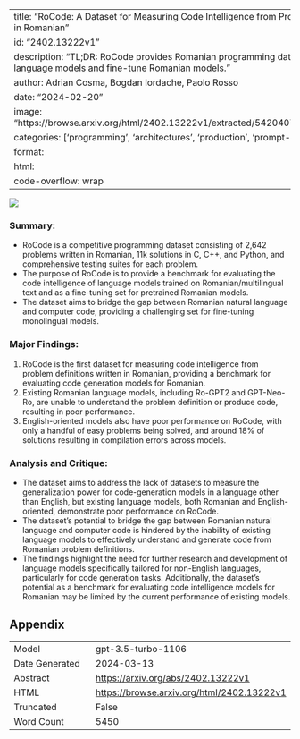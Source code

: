 
---
title: "RoCode: A Dataset for Measuring Code Intelligence from Problem Definitions in Romanian"
id: "2402.13222v1"
description: "TL;DR: RoCode provides Romanian programming dataset to evaluate language models and fine-tune Romanian models."
author: Adrian Cosma, Bogdan Iordache, Paolo Rosso
date: "2024-02-20"
image: "https://browse.arxiv.org/html/2402.13222v1/extracted/5420407/images/flag.png"
categories: ['programming', 'architectures', 'production', 'prompt-engineering']
format:
  html:
    code-overflow: wrap
---

![](https://browse.arxiv.org/html/2402.13222v1/extracted/5420407/images/flag.png)

### **Summary:**
- RoCode is a competitive programming dataset consisting of 2,642 problems written in Romanian, 11k solutions in C, C++, and Python, and comprehensive testing suites for each problem.
- The purpose of RoCode is to provide a benchmark for evaluating the code intelligence of language models trained on Romanian/multilingual text and as a fine-tuning set for pretrained Romanian models.
- The dataset aims to bridge the gap between Romanian natural language and computer code, providing a challenging set for fine-tuning monolingual models.

### **Major Findings:**
1. RoCode is the first dataset for measuring code intelligence from problem definitions written in Romanian, providing a benchmark for evaluating code generation models for Romanian.
2. Existing Romanian language models, including Ro-GPT2 and GPT-Neo-Ro, are unable to understand the problem definition or produce code, resulting in poor performance.
3. English-oriented models also have poor performance on RoCode, with only a handful of easy problems being solved, and around 18% of solutions resulting in compilation errors across models.

### **Analysis and Critique:**
- The dataset aims to address the lack of datasets to measure the generalization power for code-generation models in a language other than English, but existing language models, both Romanian and English-oriented, demonstrate poor performance on RoCode.
- The dataset's potential to bridge the gap between Romanian natural language and computer code is hindered by the inability of existing language models to effectively understand and generate code from Romanian problem definitions.
- The findings highlight the need for further research and development of language models specifically tailored for non-English languages, particularly for code generation tasks. Additionally, the dataset's potential as a benchmark for evaluating code intelligence models for Romanian may be limited by the current performance of existing models.

## Appendix

|          |          |
|----------|----------|
| Model     | gpt-3.5-turbo-1106       |
| Date Generated     | 2024-03-13       |
| Abstract | [https://arxiv.org/abs/2402.13222v1](https://arxiv.org/abs/2402.13222v1)        |
| HTML     | [https://browse.arxiv.org/html/2402.13222v1](https://browse.arxiv.org/html/2402.13222v1)       |
| Truncated       | False       |
| Word Count       | 5450       |
